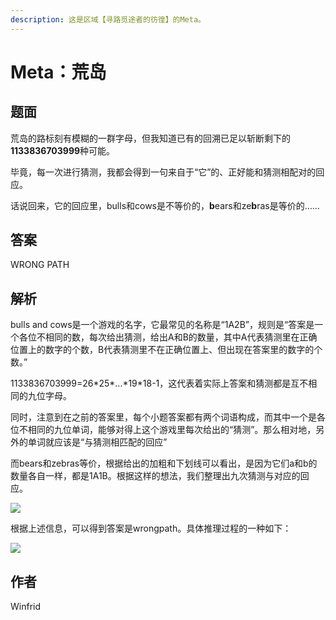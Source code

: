 ```yaml
---
description: 这是区域【寻路觅途者的彷徨】的Meta。
---
```


# Meta：荒岛

## 题面

荒岛的路标刻有模糊的一群字母，但我知道已有的回溯已足以斩断剩下的**1133836703999**种可能。

毕竟，每一次进行猜测，我都会得到一句来自于“它”的、正好能和猜测相配对的回应。

话说回来，它的回应里，bulls和cows是不等价的，**b**ears和ze**b**ras是等价的……

## 答案

WRONG PATH

## 解析

bulls and cows是一个游戏的名字，它最常见的名称是“1A2B”，规则是“答案是一个各位不相同的数，每次给出猜测，给出A和B的数量，其中A代表猜测里在正确位置上的数字的个数，B代表猜测里不在正确位置上、但出现在答案里的数字的个数。”

1133836703999=26\*25\*…\*19\*18-1，这代表着实际上答案和猜测都是互不相同的九位字母。

同时，注意到在之前的答案里，每个小题答案都有两个词语构成，而其中一个是各位不相同的九位单词，能够对得上这个游戏里每次给出的“猜测”。那么相对地，另外的单词就应该是“与猜测相匹配的回应”

而bears和zebras等价，根据给出的加粗和下划线可以看出，是因为它们a和b的数量各自一样，都是1A1B。根据这样的想法，我们整理出九次猜测与对应的回应。

![](./10-meta-huang-dao.assets/image_2.webp)

根据上述信息，可以得到答案是wrongpath。具体推理过程的一种如下：

![](./10-meta-huang-dao.assets/image_1.webp)

## 作者

Winfrid
